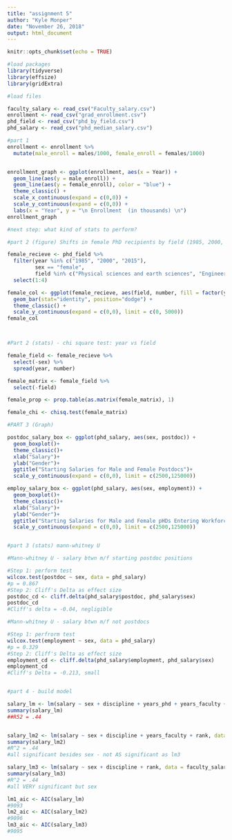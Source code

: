```yaml
---
title: "assignment 5"
author: "Kyle Monper"
date: "November 26, 2018"
output: html_document
---
```


```r
knitr::opts_chunk$set(echo = TRUE)
```



```r
#load packages
library(tidyverse)
library(effsize)
library(gridExtra)
```

```r
#load files

faculty_salary <- read_csv("Faculty_salary.csv")
enrollment <- read_csv("grad_enrollment.csv")
phd_field <- read_csv("phd_by_field.csv")
phd_salary <- read_csv("phd_median_salary.csv")


```

```r
#part 1
enrollment <- enrollment %>% 
  mutate(male_enroll = males/1000, female_enroll = females/1000)


enrollment_graph <- ggplot(enrollment, aes(x = Year)) +
  geom_line(aes(y = male_enroll)) +
  geom_line(aes(y = female_enroll), color = "blue") +
  theme_classic() +
  scale_x_continuous(expand = c(0,0)) +
  scale_y_continuous(expand = c(0,0)) +
  labs(x = "Year", y = "\n Enrollment  (in thousands) \n")
enrollment_graph

#next step: what kind of stats to perform?


```


```r
#part 2 (figure) Shifts in female PhD recipients by field (1985, 2000, and 2015).

female_recieve <- phd_field %>% 
  filter(year %in% c("1985", "2000", "2015"),
         sex == "female",
         field %in% c("Physical sciences and earth sciences", "Engineering", "Education", "Humanities and arts")) %>% 
  select(1:4)

female_col <- ggplot(female_recieve, aes(field, number, fill = factor(year))) +
  geom_bar(stat="identity", position="dodge") +
  theme_classic() +
  scale_y_continuous(expand = c(0,0), limit = c(0, 5000))
female_col




```


```r
#Part 2 (stats) - chi square test: year vs field

female_field <- female_recieve %>% 
  select(-sex) %>% 
  spread(year, number)

female_matrix <- female_field %>% 
  select(-field)

female_prop <- prop.table(as.matrix(female_matrix), 1)

female_chi <- chisq.test(female_matrix)


```





```r
#PART 3 (Graph)

postdoc_salary_box <- ggplot(phd_salary, aes(sex, postdoc)) +
  geom_boxplot()+
  theme_classic()+
  xlab("Salary")+
  ylab("Gender")+
  ggtitle("Starting Salaries for Male and Female Postdocs")+
  scale_y_continuous(expand = c(0,0), limit = c(2500,125000))

employ_salary_box <- ggplot(phd_salary, aes(sex, employment)) +
  geom_boxplot()+
  theme_classic()+
  xlab("Salary")+
  ylab("Gender")+
  ggtitle("Starting Salaries for Male and Female pHDs Entering Workforce")+
  scale_y_continuous(expand = c(0,0), limit = c(2500,125000))



```


```r
#part 3 (stats) mann-whitney U

#Mann-whitney U - salary btwn m/f starting postdoc positions

#Step 1: perform test
wilcox.test(postdoc ~ sex, data = phd_salary)
#p = 0.867
#Step 2: Cliff's Delta as effect size
postdoc_cd <- cliff.delta(phd_salary$postdoc, phd_salary$sex)
postdoc_cd
#Cliff's delta = -0.04, negligible 

#Mann-whitney U - salary btwn m/f not postdocs

#Step 1: perfrorm test
wilcox.test(employment ~ sex, data = phd_salary)
#p = 0.329
#Step 2: Cliff's Delta as effect size
employment_cd <- cliff.delta(phd_salary$employment, phd_salary$sex)
employment_cd
#Cliff's Delta = -0.213, small



```





```r
#part 4 - build model

salary_lm <- lm(salary ~ sex + discipline + years_phd + years_faculty + rank, data = faculty_salary)
summary(salary_lm)
##R52 = .44


salary_lm2 <- lm(salary ~ sex + discipline + years_faculty + rank, data = faculty_salary)
summary(salary_lm2)
#R^2 = .44
#all significant besides sex - not AS significant as lm3

salary_lm3 <- lm(salary ~ sex + discipline + rank, data = faculty_salary)
summary(salary_lm3)
#R^2 = .44
#all VERY significant but sex

lm1_aic <- AIC(salary_lm)
#9093
lm2_aic <- AIC(salary_lm2)
#9096
lm3_aic <- AIC(salary_lm3)
#9095


```


































